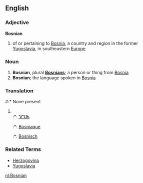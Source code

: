 ==English==
===Adjective===
'''Bosnian'''

# of or pertaining to [[Bosnia]], a country and region in the former [[Yugoslavia]], in southeastern [[Europe]]

===Noun===


# '''Bosnian''', plural '''[[Bosnians]]'''; a person or thing from [[Bosnia]]
# '''Bosnian'''; the language spoken in [[Bosnia]]

===Translation===
#:* None present
#<br>
#:*{{chr}}: [[ᏉᏌᏂ]]
#:*{{fr}}: [[Bosniaque]]
#:*{{nl}}: [[Bosnisch]]

===Related Terms===
*[[Herzogovina]]
*[[Yugoslavia]]


[[nl:Bosnian]]